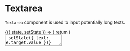 


<Meta title="Forms/Components/Textarea" component={Textarea} />

# Textarea

`Textarea` component is used to input potentially long texts.

<Canvas>
    <Story name="Default">
        <FormsStoryWrapper initialState={{ text: '' }}>
            {({ state, setState }) => {
                return (
                    <div style={{ width: 400 }}>
                        <Field label="Describe the book you are currently reading">
                            <Textarea
                                value={state.text}
                                onChange={(e) => setState({ text: e.target.value })}
                            />
                        </Field>
                    </div>
                );
            }}
        </FormsStoryWrapper>
    </Story>
</Canvas>

Textarea also supports invalid and disabled statuses via `invalid` and `disabled` props.

<Canvas>
    <Story name="Invalid and Disabled">
        <FormsStoryWrapper
            initialState={{ disabled: 'This text cannot be changed', invalid: 'invalid' }}
        >
            {({ state, setState }) => {
                return (
                    <div style={{ width: 400 }}>
                        <Field label="This textarea should be disabled">
                            <Textarea
                                value={state.disabled}
                                disabled={true}
                                onChange={(e) => setState({ ...state, disabled: e.target.value })}
                            />
                        </Field>
                        <Field label="Type `invalid` to see invalid style">
                            <Textarea
                                value={state.invalid}
                                invalid={state.invalid === 'invalid'}
                                onChange={(e) => setState({ ...state, invalid: e.target.value })}
                            />
                        </Field>
                    </div>
                );
            }}
        </FormsStoryWrapper>
    </Story>
</Canvas>

## Props

<ArgsTable of={Textarea} />
